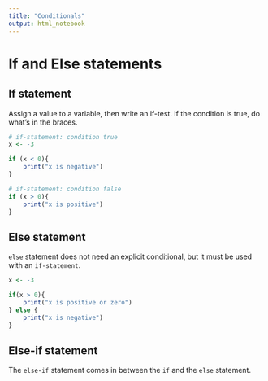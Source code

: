 ```yaml
---
title: "Conditionals"
output: html_notebook
---
```


# If and Else statements

## If statement
Assign a value to a variable, then write an if-test. If the condition is true, do what's in the braces.
```r
# if-statement: condition true
x <- -3

if (x < 0){
    print("x is negative")
}

# if-statement: condition false
if (x > 0){
    print("x is positive")
}
```

## Else statement

`else` statement does not need an explicit conditional, but it must be used with an `if-statement`.
```r
x <- -3

if(x > 0){
    print("x is positive or zero")
} else {
    print("x is negative")
}
```

## Else-if statement

The `else-if` statement comes in between the `if` and the `else` statement.
```r

```

